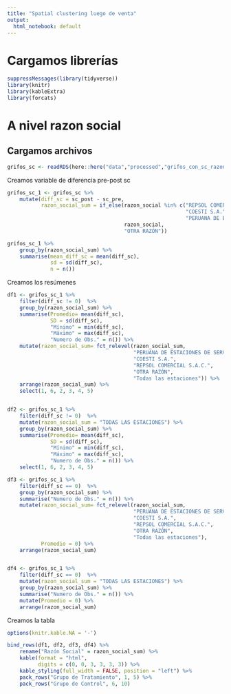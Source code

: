 ```yaml
---
title: "Spatial clustering luego de venta"
output:
  html_notebook: default
---
```


# Cargamos librerías

```r
suppressMessages(library(tidyverse))
library(knitr)
library(kableExtra)
library(forcats)

```

# A nivel razon social

## Cargamos archivos

```r
grifos_sc <- readRDS(here::here("data","processed","grifos_con_sc_razon_social.RDS"))
```

Creamos variable de diferencia pre-post sc

```r



grifos_sc_1 <- grifos_sc %>% 
    mutate(diff_sc = sc_post - sc_pre,
           razon_social_sum = if_else(razon_social %in% c("REPSOL COMERCIAL S.A.C.", 
                                                          "COESTI S.A.", 
                                                          "PERUANA DE ESTACIONES DE SERVICIOS S.A.C."),
                                      razon_social,
                                      "OTRA RAZÓN"))

grifos_sc_1 %>% 
    group_by(razon_social_sum) %>%
    summarise(mean_diff_sc = mean(diff_sc),
              sd = sd(diff_sc),
              n = n())
```

Creamos los resúmenes

```r
df1 <- grifos_sc_1 %>% 
    filter(diff_sc != 0)  %>%
    group_by(razon_social_sum) %>%
    summarise(Promedio= mean(diff_sc),
              SD = sd(diff_sc),
              "Mínimo" = min(diff_sc),
              "Máximo" = max(diff_sc),
              "Numero de Obs." = n()) %>%
    mutate(razon_social_sum= fct_relevel(razon_social_sum, 
                                         "PERUANA DE ESTACIONES DE SERVICIOS S.A.C.",
                                         "COESTI S.A.", 
                                         "REPSOL COMERCIAL S.A.C.",
                                         "OTRA RAZÓN",
                                         "Todas las estaciones")) %>%
    arrange(razon_social_sum) %>%
    select(1, 6, 2, 3, 4, 5)


df2 <- grifos_sc_1 %>% 
    filter(diff_sc != 0)  %>%
    mutate(razon_social_sum = "TODAS LAS ESTACIONES") %>%
    group_by(razon_social_sum) %>%
    summarise(Promedio= mean(diff_sc),
              SD = sd(diff_sc),
              "Mínimo" = min(diff_sc),
              "Máximo" = max(diff_sc),
              "Numero de Obs." = n()) %>%
    select(1, 6, 2, 3, 4, 5)

df3 <- grifos_sc_1 %>% 
    filter(diff_sc == 0)  %>%
    group_by(razon_social_sum) %>%
    summarise("Numero de Obs." = n()) %>%
    mutate(razon_social_sum= fct_relevel(razon_social_sum, 
                                         "PERUANA DE ESTACIONES DE SERVICIOS S.A.C.",
                                         "COESTI S.A.", 
                                         "REPSOL COMERCIAL S.A.C.",
                                         "OTRA RAZÓN",
                                         "Todas las estaciones"),
           Promedio = 0) %>%
    arrange(razon_social_sum) 


df4 <- grifos_sc_1 %>% 
    filter(diff_sc == 0)  %>%
    mutate(razon_social_sum = "TODAS LAS ESTACIONES") %>%
    group_by(razon_social_sum) %>%
    summarise("Numero de Obs." = n()) %>%
    mutate(Promedio = 0) %>%
    arrange(razon_social_sum) 
```


Creamos la tabla

```r

options(knitr.kable.NA = '-')

bind_rows(df1, df2, df3, df4) %>%
    rename("Razón Social" = razon_social_sum) %>%
    kable(format = "html", 
          digits = c(0, 0, 3, 3, 3, 3)) %>%
    kable_styling(full_width = FALSE, position = "left") %>%
    pack_rows("Grupo de Tratamiento", 1, 5) %>%
    pack_rows("Grupo de Control", 6, 10)
```


